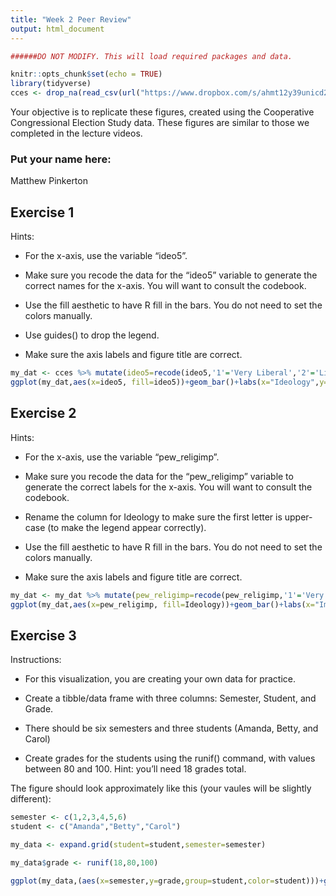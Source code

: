 ```yaml
---
title: "Week 2 Peer Review"
output: html_document
---
```


```r

######DO NOT MODIFY. This will load required packages and data.

knitr::opts_chunk$set(echo = TRUE)
library(tidyverse)
cces <- drop_na(read_csv(url("https://www.dropbox.com/s/ahmt12y39unicd2/cces_sample_coursera.csv?raw=1")))
```

Your objective is to replicate these figures, created using the Cooperative Congressional Election Study data. These figures are similar to those we completed in the lecture videos.

### Put your name here:

Matthew Pinkerton

## Exercise 1

Hints:

* For the x-axis, use the variable "ideo5".

* Make sure you recode the data for the "ideo5" variable to generate the correct names for the x-axis. You will want to consult the codebook.

* Use the fill aesthetic to have R fill in the bars. You do not need to set the colors manually.

* Use guides() to drop the legend.

* Make sure the axis labels and figure title are correct.


```r
my_dat <- cces %>% mutate(ideo5=recode(ideo5,'1'='Very Liberal','2'='Liberal', '3' = 'Moderate', '4' = 'Conservative', '5' = 'Very conservative'))
ggplot(my_dat,aes(x=ideo5, fill=ideo5))+geom_bar()+labs(x="Ideology",y="Count") + guides(fill=FALSE)+labs(title="Respondent Ideology")

```

## Exercise 2

Hints:

* For the x-axis, use the variable "pew_religimp".

* Make sure you recode the data for the "pew_religimp" variable to generate the correct labels for the x-axis. You will want to consult the codebook.

* Rename the column for Ideology to make sure the first letter is upper-case (to make the legend appear correctly).

* Use the fill aesthetic to have R fill in the bars. You do not need to set the colors manually.

* Make sure the axis labels and figure title are correct.

```r
my_dat <- my_dat %>% mutate(pew_religimp=recode(pew_religimp,'1'='Very imp.','2'='Somewhat imp.', '3' = 'Not too imp.', '4' = 'Not imp.')) %>% rename("Ideology"="ideo5")
ggplot(my_dat,aes(x=pew_religimp, fill=Ideology))+geom_bar()+labs(x="Importance of Religion",y="Count",title="Importance of Religion by Ideology")
```

## Exercise 3

Instructions:

* For this visualization, you are creating your own data for practice.

* Create a tibble/data frame with three columns: Semester, Student, and Grade.

* There should be six semesters and three students (Amanda, Betty, and Carol)

* Create grades for the students using the runif() command, with values between 80 and 100. Hint: you'll need 18 grades total.

The figure should look approximately like this (your vaules will be slightly different):


```r
semester <- c(1,2,3,4,5,6)
student <- c("Amanda","Betty","Carol")

my_data <- expand.grid(student=student,semester=semester)

my_data$grade <- runif(18,80,100)

ggplot(my_data,(aes(x=semester,y=grade,group=student,color=student)))+geom_line()+facet_wrap(~student)+ guides(fill=FALSE)+labs(title="Student Grades by Semester")

```
